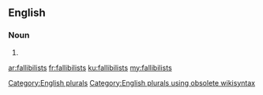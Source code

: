 ==English==

===Noun===
{{head|en}}

# {{plural of|fallibilist}}

[[Category:English plurals]][[Category:English plurals using obsolete wikisyntax]]

[[ar:fallibilists]]
[[fr:fallibilists]]
[[ku:fallibilists]]
[[my:fallibilists]]